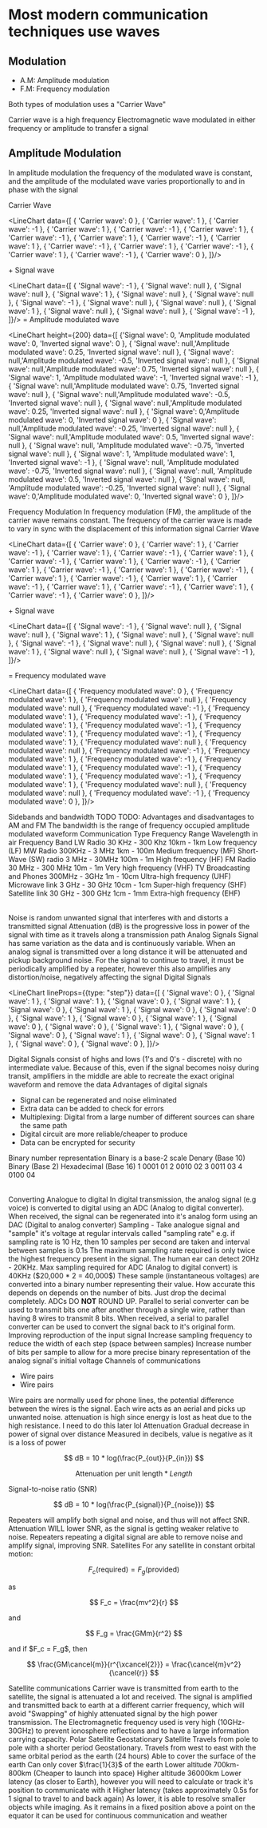 
# Most modern communication techniques use waves

## Modulation

- A.M: Amplitude  modulation
- F.M: Frequency  modulation

Both types of modulation uses a "Carrier Wave"

Carrier wave is a high frequency Electromagnetic wave modulated in either frequency or amplitude to transfer a signal

## Amplitude Modulation

In amplitude modulation the frequency of the modulated wave is constant, and the amplitude of the modulated wave varies proportionally to and in phase with the signal

Carrier Wave

<LineChart data={[
    { 'Carrier wave': 0 },
    { 'Carrier wave': 1 },
    { 'Carrier wave': -1 },
    { 'Carrier wave': 1 },
    { 'Carrier wave': -1 },
    { 'Carrier wave': 1 },
    { 'Carrier wave': -1 },
    { 'Carrier wave': 1 },
    { 'Carrier wave': -1 },
    { 'Carrier wave': 1 },
    { 'Carrier wave': -1 },
    { 'Carrier wave': 1 },
    { 'Carrier wave': -1 },
    { 'Carrier wave': 1 },
    { 'Carrier wave': -1 },
    { 'Carrier wave': 0 },
]}/>

<Typography>
    + Signal wave
</Typography>

<LineChart data={[
    { 'Signal wave': -1 },
    { 'Signal wave': null },
    { 'Signal wave': null },
    { 'Signal wave': 1 },
    { 'Signal wave': null },
    { 'Signal wave': null },
    { 'Signal wave': -1 },
    { 'Signal wave': null },
    { 'Signal wave': null },
    { 'Signal wave': 1 },
    { 'Signal wave': null },
    { 'Signal wave': null },
    { 'Signal wave': -1 },
]}/>
<Typography>
    = Amplitude modulated wave
</Typography>

<LineChart height={200} data={[
    {'Signal wave': 0, 'Amplitude modulated wave': 0,  'Inverted signal wave': 0 },
    { 'Signal wave': null,'Amplitude modulated wave': 0.25, 'Inverted signal wave': null },
    { 'Signal wave': null,'Amplitude modulated wave': -0.5, 'Inverted signal wave': null },
    { 'Signal wave': null,'Amplitude modulated wave': 0.75, 'Inverted signal wave': null },
    { 'Signal wave': 1, 'Amplitude modulated wave': -1, 'Inverted signal wave': -1 },
    { 'Signal wave': null,'Amplitude modulated wave': 0.75, 'Inverted signal wave': null },
    { 'Signal wave': null,'Amplitude modulated wave': -0.5, 'Inverted signal wave': null },
    { 'Signal wave': null,'Amplitude modulated wave': 0.25, 'Inverted signal wave': null },
    { 'Signal wave': 0,'Amplitude modulated wave': 0,  'Inverted signal wave': 0 },
    { 'Signal wave': null,'Amplitude modulated wave': -0.25, 'Inverted signal wave': null },
    { 'Signal wave': null,'Amplitude modulated wave': 0.5, 'Inverted signal wave': null },
    { 'Signal wave': null, 'Amplitude modulated wave': -0.75, 'Inverted signal wave': null },
    { 'Signal wave': 1, 'Amplitude modulated wave': 1, 'Inverted signal wave': -1 },
    { 'Signal wave': null, 'Amplitude modulated wave': -0.75, 'Inverted signal wave': null },
    { 'Signal wave': null, 'Amplitude modulated wave': 0.5, 'Inverted signal wave': null },
    { 'Signal wave': null, 'Amplitude modulated wave': -0.25, 'Inverted signal wave': null },
    { 'Signal wave': 0,'Amplitude modulated wave': 0,  'Inverted signal wave': 0 },
]}/>

<Subheading showJump>
    Frequency Modulation
</Subheading>

<Typography title="Definition">
    In frequency modulation (FM), the amplitude of the carrier wave remains constant. The frequency of the carrier wave is made to vary in sync with the displacement of this information signal
</Typography>


<Typography>
    Carrier Wave
</Typography>

<LineChart data={[
    { 'Carrier wave': 0 },
    { 'Carrier wave': 1 },
    { 'Carrier wave': -1 },
    { 'Carrier wave': 1 },
    { 'Carrier wave': -1 },
    { 'Carrier wave': 1 },
    { 'Carrier wave': -1 },
    { 'Carrier wave': 1 },
    { 'Carrier wave': -1 },
    { 'Carrier wave': 1 },
    { 'Carrier wave': -1 },
    { 'Carrier wave': 1 },
    { 'Carrier wave': -1 },
    { 'Carrier wave': 1 },
    { 'Carrier wave': -1 },
    { 'Carrier wave': 1 },
    { 'Carrier wave': -1 },
    { 'Carrier wave': 1 },
    { 'Carrier wave': -1 },
    { 'Carrier wave': 1 },
    { 'Carrier wave': -1 },
    { 'Carrier wave': 0 },
]}/>

<Typography>
    + Signal wave
</Typography>

<LineChart data={[
    { 'Signal wave': -1 },
    { 'Signal wave': null },
    { 'Signal wave': null },
    { 'Signal wave': 1 },
    { 'Signal wave': null },
    { 'Signal wave': null },
    { 'Signal wave': -1 },
    { 'Signal wave': null },
    { 'Signal wave': null },
    { 'Signal wave': 1 },
    { 'Signal wave': null },
    { 'Signal wave': null },
    { 'Signal wave': -1 },
]}/>


<Typography>
    = Frequency modulated wave
</Typography>

<LineChart data={[
    { 'Frequency modulated wave': 0 },
    { 'Frequency modulated wave': 1 },
    { 'Frequency modulated wave': null },
    { 'Frequency modulated wave': null },
    { 'Frequency modulated wave': -1 },
    { 'Frequency modulated wave': 1 },
    { 'Frequency modulated wave': -1 },
    { 'Frequency modulated wave': 1 },
    { 'Frequency modulated wave': -1 },
    { 'Frequency modulated wave': 1 },
    { 'Frequency modulated wave': -1 },
    { 'Frequency modulated wave': 1 },
    { 'Frequency modulated wave': null },
    { 'Frequency modulated wave': null },
    { 'Frequency modulated wave': -1 },
    { 'Frequency modulated wave': 1 },
    { 'Frequency modulated wave': -1 },
    { 'Frequency modulated wave': 1 },
    { 'Frequency modulated wave': -1 },
    { 'Frequency modulated wave': 1 },
    { 'Frequency modulated wave': -1 },
    { 'Frequency modulated wave': 1 },
    { 'Frequency modulated wave': null },
    { 'Frequency modulated wave': null },
    { 'Frequency modulated wave': -1 },
    { 'Frequency modulated wave': 0 },
]}/>

<Subheading showJump>
    Sidebands and bandwidth
</Subheading>

<Typography>
    TODO
</Typography>

<Subheading showJump>
    TODO: Advantages and disadvantages to AM and FM
</Subheading>

<Information title="Definition">
    The bandwidth is the range of frequency occupied amplitude modulated waveform
</Information>

<TableContainer>
    <Table>
        <TableHead>
<TableRow>
    <TableCell>Communication Type</TableCell>
    <TableCell>Frequency Range</TableCell>
    <TableCell>Wavelength in air</TableCell>
    <TableCell>Frequency Band</TableCell>
</TableRow>
        </TableHead>
        <TableBody>
<TableRow>
    <TableCell>LW Radio</TableCell>
    <TableCell>30 KHz - 300 Khz</TableCell>
    <TableCell>10km - 1km</TableCell>
    <TableCell>Low frequency (LF)</TableCell>
</TableRow>
<TableRow>
    <TableCell>MW Radio</TableCell>
    <TableCell>300KHz - 3 MHz</TableCell>
    <TableCell>1km - 100m</TableCell>
    <TableCell>Medium frequency (MF)</TableCell>
</TableRow>
<TableRow>
    <TableCell>Short-Wave (SW) radio</TableCell>
    <TableCell>3 MHz - 30MHz</TableCell>
    <TableCell>100m - 1m</TableCell>
    <TableCell>High frequency (HF)</TableCell>
</TableRow>
<TableRow>
    <TableCell>FM Radio</TableCell>
    <TableCell>30 MHz - 300 MHz</TableCell>
    <TableCell>10m - 1m</TableCell>
    <TableCell>Very high frequency (VHF)</TableCell>
</TableRow>
<TableRow>
    <TableCell>TV Broadcasting and Phones</TableCell>
    <TableCell>300MHz - 3GHz</TableCell>
    <TableCell>1m - 10cm</TableCell>
    <TableCell>Ultra-high frequency (UHF)</TableCell>
</TableRow>
<TableRow>
    <TableCell>Microwave link</TableCell>
    <TableCell>3 GHz - 30 GHz</TableCell>
    <TableCell>10cm - 1cm</TableCell>
    <TableCell>Super-high frequency (SHF)</TableCell>
</TableRow>
<TableRow>
    <TableCell>Satellite link</TableCell>
    <TableCell>30 GHz - 300 GHz</TableCell>
    <TableCell>1cm - 1mm</TableCell>
    <TableCell>Extra-high frequency (EHF)</TableCell>
</TableRow>
        </TableBody>
    </Table>
</TableContainer>

<Information title="Definition">
    Noise is random unwanted signal that interferes with and distorts a transmitted signal
</Information>

<Information title="Definition">
    Attenuation (dB) is the progressive loss in power of the signal with time as it travels along a transmission path
</Information>

<Subheading showJump>
    Analog Signals
</Subheading>

<Typography>
    Signal has same variation as the data and is continuously variable. When an analog signal is transmitted over a long distance it will be attenuated and pickup background noise.
</Typography>

<Typography>
    For the signal to continue to travel, it must be periodically amplified by a repeater, however this also amplifies any distortion/noise, negatively affecting the signal
</Typography>

<Subheading showJump>
    Digital Signals
</Subheading>

<LineChart lineProps={{type: "step"}} data={[
    { 'Signal wave': 0 }, { 'Signal wave': 1 },
    { 'Signal wave': 1 }, { 'Signal wave': 0 },
    { 'Signal wave': 1 }, { 'Signal wave': 0 },
    { 'Signal wave': 1 }, { 'Signal wave': 0 },
    { 'Signal wave': 0 }, { 'Signal wave': 1 },
    { 'Signal wave': 0 }, { 'Signal wave': 1 },
    { 'Signal wave': 0 }, { 'Signal wave': 0 },
    { 'Signal wave': 1 }, { 'Signal wave': 0 },
    { 'Signal wave': 0 }, { 'Signal wave': 1 },
    { 'Signal wave': 0 }, { 'Signal wave': 1 },
    { 'Signal wave': 0 }, { 'Signal wave': 0 },
]}/>


<Typography>
    Digital Signals consist of highs and lows (1's and 0's - discrete) with no intermediate value.
    Because of this, even if the signal becomes noisy during transit, amplifiers in the middle are able to recreate the exact original waveform and remove the data
</Typography>

<Typography>
    Advantages of digital signals
</Typography>

<Ul>
    <Li>
        Signal can be regenerated and noise eliminated
    </Li>
    <Li>
        Extra data can be added to check for errors
    </Li>
    <Li>
        Multiplexing: Digital from a large number of different sources can share the same path
    </Li>
    <Li>
        Digital circuit are more reliable/cheaper to produce
    </Li>
    <Li>
        Data can be encrypted for security
    </Li>
</Ul>

<Subheading showJump>
    Binary number representation
</Subheading>

<Typography>
    Binary is a base-2 scale
</Typography>

<TableContainer>
    <Table>
        <TableHead>
<TableRow>
    <TableCell>Denary (Base 10)</TableCell>
    <TableCell>Binary (Base 2)</TableCell>
    <TableCell>Hexadecimal (Base 16)</TableCell>
</TableRow>
        </TableHead>
        <TableBody>
<TableRow>
    <TableCell>1</TableCell>
    <TableCell>0001</TableCell>
    <TableCell>01</TableCell>
</TableRow>
<TableRow>
    <TableCell>2</TableCell>
    <TableCell>0010</TableCell>
    <TableCell>02</TableCell>
</TableRow>
<TableRow>
    <TableCell>3</TableCell>
    <TableCell>0011</TableCell>
    <TableCell>03</TableCell>
</TableRow>
<TableRow>
    <TableCell>4</TableCell>
    <TableCell>0100</TableCell>
    <TableCell>04</TableCell>
</TableRow>
        </TableBody>
    </Table>
</TableContainer>

<Subheading showJump>
    Converting Analogue to digital
</Subheading>

<Typography>
    In digital transmission, the analog signal (e.g voice) is converted to digital using an ADC (Analog to digital converter).
    When received, the signal can be regenerated into it's analog form using an DAC (Digital to analog converter)
</Typography>

<Information title="Definition">
    Sampling - Take analogue signal and "sample" it's voltage at regular intervals called "sampling rate"
</Information>

<Typography>
    e.g. if sampling rate is 10 Hz, then 10 samples per second are taken and interval between samples is 0.1s
</Typography>

<Typography>
    The maximum sampling rate required is only twice the highest frequency present in the signal.
</Typography>

<Typography>
    The human ear can detect 20Hz - 20KHz. Max sampling required for ADC (Analog to digital convert) is 40KHz ($20,000 * 2 = 40,000$)
</Typography>

<Typography>
    These sample (instantaneous voltages) are converted into a binary number representing their value. How accurate this depends on depends on the number of bits.
</Typography>

<Information severity="error" title="ADCs can ONLY 'round' down">
    Just drop the decimal completely. ADCs DO <b>NOT</b> ROUND UP.
</Information>


<Typography>
    Parallel to serial converter can be used to transmit bits one after another through a single wire, rather than having 8 wires to transmit 8 bits.
</Typography>

<Typography>
    When received, a serial to parallel converter can be used to convert the signal back to it's original form.
</Typography>

<Subheading showJump>
    Improving reproduction of the input signal
</Subheading>

<Typography>
    Increase sampling frequency to reduce the width of each step (space between samples)
</Typography>

<Typography>
    Increase number of bits per sample to allow for a more precise binary representation of the analog signal's initial voltage
</Typography>

<Subheading showJump>
    Channels of communications
</Subheading>

<Ul>
    <Li>Wire pairs</Li>
    <Li>Wire pairs</Li>
</Ul>

<Typography>
    Wire pairs are normally used for phone lines, the potential difference between the wires is the signal. Each wire acts as an aerial and picks up unwanted noise. attenuation is high since energy is lost as heat due to the high resistance.
</Typography>

<Heading>
    I need to do this later lol
</Heading>

<Subheading showJump>
    Attenuation
</Subheading>

<Typography>
    Gradual decrease in power of signal over distance
</Typography>

<Typography>
    Measured in decibels, value is negative as it is a loss of power
</Typography>

$$
dB = 10 * log(\frac{P_{out}}{P_{in}})
$$

$$
\text{Attenuation per unit length} * Length
$$

<Subheading showJump>
    Signal-to-noise ratio (SNR)
</Subheading>

$$
dB = 10 * log(\frac{P_{signal}}{P_{noise}})
$$

<Typography>
    Repeaters will amplify both signal and noise, and thus will not affect SNR. Attenuation WILL lower SNR, as the signal is getting weaker relative to noise.
</Typography>

<Typography>
    Repeaters repeating a digital signal are able to remove noise and amplify signal, improving SNR.
</Typography>

<Subheading>
    Satellites
</Subheading>

<Typography>
    For any satellite in constant orbital motion:
</Typography>

$$
F_c\text{(required)} = F_g\text{(provided)}
$$

<Typography>
    as
</Typography>

$$
F_c = \frac{mv^2}{r}
$$

<Typography>
    and
</Typography>

$$
F_g = \frac{GMm}{r^2}
$$

<Typography>
    and if $F_c = F_g$, then
</Typography>

$$
\frac{GM\cancel{m}}{r^{\xcancel{2}}} = \frac{\cancel{m}v^2}{\cancel{r}}
$$

<Subheading showJump>
    Satellite communications
</Subheading>

<Typography>
    Carrier wave is transmitted from earth to the satellite, the signal is attenuated a lot and received. The signal is amplified and transmitted back to earth at a different carrier frequency, which will avoid "Swapping" of highly attenuated signal by the high power transmission.
</Typography>

<Typography>
    The Electromagnetic frequency used is very high (10GHz-30GHz) to prevent ionosphere reflections and to have a large information carrying capacity.
</Typography>

<TableContainer>
    <Table>
        <TableHead>
<TableRow>
    <TableCell>Polar Satellite</TableCell>
    <TableCell>Geostationary Satellite</TableCell>
</TableRow>
        </TableHead>
        <TableBody>
<TableRow>
    <TableCell>Travels from pole to pole with a shorter period</TableCell>
    <TableCell>Geostationary. Travels from west to east with the same orbital period as the earth (24 hours)</TableCell>
</TableRow>
<TableRow>
    <TableCell>Able to cover the surface of the earth</TableCell>
    <TableCell>Can only cover $\frac{1}{3}$ of the earth</TableCell>
</TableRow>
<TableRow>
    <TableCell>Lower altitude 700km-800km (Cheaper to launch into space)</TableCell>
    <TableCell>Higher altitude 36000km</TableCell>
</TableRow>
<TableRow>
    <TableCell>Lower latency (as closer to Earth), however you will need to calculate or track it's position to communicate with it</TableCell>
    <TableCell>Higher latency (takes approximately 0.5s for 1 signal to travel to and back again)</TableCell>
</TableRow>
<TableRow>
    <TableCell>As lower, it is able to resolve smaller objects while imaging.</TableCell>
    <TableCell>As it remains in a fixed position above a point on the equator it can be used for continuous communication and weather</TableCell>
</TableRow>
        </TableBody>
    </Table>
</TableContainer>